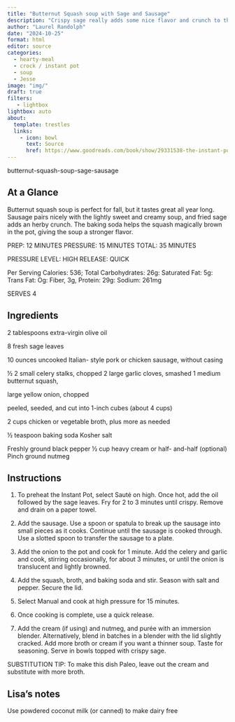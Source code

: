 ```yaml
---
title: "Butternut Squash soup with Sage and Sausage"
description: "Crispy sage really adds some nice flavor and crunch to this rich soup"
author: "Laurel Randolph"
date: "2024-10-25"
format: html
editor: source
categories:
  - hearty-meal
  - crock / instant pot
  - soup
  - Jesse
image: "img/"
draft: true
filters:
   - lightbox
lightbox: auto
about:
  template: trestles
  links:
    - icon: bowl
      text: Source
      href: https://www.goodreads.com/book/show/29331538-the-instant-pot-electric-pressure-cooker-cookbook?ref=nav_sb_ss_1_33
---
```


butternut-squash-soup-sage-sausage

## At a Glance

Butternut squash soup is perfect for fall, but it tastes great all year long. Sausage pairs nicely with the lightly sweet and creamy soup, and fried sage adds an herby crunch. The baking soda helps the squash magically brown in the pot, giving the soup a stronger flavor.

PREP: 12 MINUTES PRESSURE: 15 MINUTES TOTAL: 35 MINUTES

PRESSURE LEVEL: HIGH RELEASE: QUICK

Per Serving Calories: 536; Total Carbohydrates: 26g: Saturated Fat: 5g: Trans Fat: Og: Fiber, 3g, Protein: 29g: Sodium: 261mg

SERVES 4

## Ingredients

2 tablespoons extra-virgin olive oil

8 fresh sage leaves

10 ounces uncooked Italian- style pork or chicken sausage, without casing

½ 2 small celery stalks, chopped 2 large garlic cloves, smashed 1 medium butternut squash,

large yellow onion, chopped

peeled, seeded, and cut into 1-inch cubes (about 4 cups)

2 cups chicken or vegetable broth, plus more as needed

½ teaspoon baking soda Kosher salt

Freshly ground black pepper ½ cup heavy cream or half- and-half (optional) Pinch ground nutmeg

## Instructions

1. To preheat the Instant Pot, select Sauté on high. Once hot, add the oil followed by the sage leaves. Fry for 2 to 3 minutes until crispy. Remove and drain on a paper towel.

2. Add the sausage. Use a spoon or spatula to break up the sausage into small pieces as it cooks. Continue until the sausage is cooked through. Use a slotted spoon to transfer the sausage to a plate.

3. Add the onion to the pot and cook for 1 minute. Add the celery and garlic and cook, stirring occasionally, for about 3 minutes, or until the onion is translucent and lightly browned.

4. Add the squash, broth, and baking soda and stir. Season with salt and pepper. Secure the lid.

5. Select Manual and cook at high pressure for 15 minutes.

6. Once cooking is complete, use a quick release.

7. Add the cream (if using) and nutmeg, and purée with an immersion blender. Alternatively, blend in batches in a blender with the lid slightly cracked. Add more broth or cream if you want a thinner soup. Taste for seasoning. Serve in bowls topped with crispy sage.

SUBSTITUTION TIP: To make this dish Paleo, leave out the cream and substitute with more broth.

## Lisa's notes

Use powdered coconut milk (or canned) to make dairy free